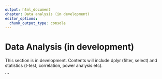 ```yaml
---
output: html_document
chapter: Data analysis (in development)
editor_options:
  chunk_output_type: console
---
```


# Data Analysis (in development)

This section is in development. Contents will include dplyr (filter, select) and statistics (t-test, correlation, power analysis etc).


```